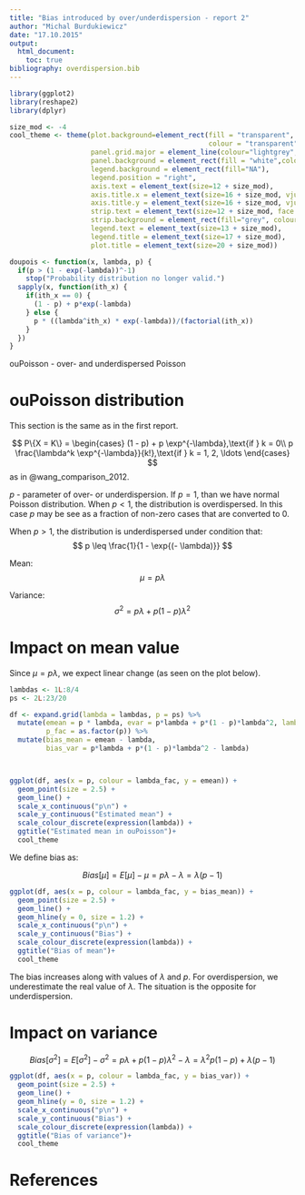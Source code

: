 ```yaml
---
title: "Bias introduced by over/underdispersion - report 2"
author: "Michal Burdukiewicz"
date: "17.10.2015"
output: 
  html_document:
    toc: true
bibliography: overdispersion.bib
---
```



```r
library(ggplot2)
library(reshape2)
library(dplyr)

size_mod <- -4
cool_theme <- theme(plot.background=element_rect(fill = "transparent",
                                                 colour = "transparent"),
                    panel.grid.major = element_line(colour="lightgrey", linetype = "dashed"),
                    panel.background = element_rect(fill = "white",colour = "black"),
                    legend.background = element_rect(fill="NA"),
                    legend.position = "right",
                    axis.text = element_text(size=12 + size_mod),
                    axis.title.x = element_text(size=16 + size_mod, vjust = -1), 
                    axis.title.y = element_text(size=16 + size_mod, vjust = 1),
                    strip.text = element_text(size=12 + size_mod, face = "bold"),
                    strip.background = element_rect(fill="grey", colour = "black"),
                    legend.text = element_text(size=13 + size_mod), 
                    legend.title = element_text(size=17 + size_mod),
                    plot.title = element_text(size=20 + size_mod))

doupois <- function(x, lambda, p) {
  if(p > (1 - exp(-lambda))^-1)
    stop("Probability distribution no longer valid.")
  sapply(x, function(ith_x) {
    if(ith_x == 0) {
      (1 - p) + p*exp(-lambda)
    } else {
      p * ((lambda^ith_x) * exp(-lambda))/(factorial(ith_x))
    }
  })
}

```


ouPoisson - over- and underdispersed Poisson

# ouPoisson distribution

This section is the same as in the first report.

$$
P\{X = K\} = \begin{cases}
(1 - p) + p \exp^{-\lambda},\text{if } k = 0\\
p \frac{\lambda^k \exp^{-\lambda}}{k!},\text{if } k = 1, 2, \ldots
\end{cases}
$$
as in @wang_comparison_2012.

$p$ - parameter of over- or underdispersion. If $p = 1$, than we have normal Poisson distribution. When $p < 1$, the distribution is overdispersed. In this case $p$ may be see as a fraction of non-zero cases that are converted to 0.

When $p > 1$, the distribution is underdispersed under condition that:
$$
p \leq \frac{1}{1 - \exp{(- \lambda)}}
$$

Mean:
$$
\mu = p \lambda
$$

Variance:
$$
\sigma^2 = p \lambda + p(1 - p)\lambda^2
$$

# Impact on mean value

Since $\mu = p \lambda$, we expect linear change (as seen on the plot below).

```r

lambdas <- 1L:8/4
ps <- 2L:23/20

df <- expand.grid(lambda = lambdas, p = ps) %>%
  mutate(emean = p * lambda, evar = p*lambda + p*(1 - p)*lambda^2, lambda_fac = as.factor(lambda),
         p_fac = as.factor(p)) %>%
  mutate(bias_mean = emean - lambda,
         bias_var = p*lambda + p*(1 - p)*lambda^2 - lambda)



ggplot(df, aes(x = p, colour = lambda_fac, y = emean)) +
  geom_point(size = 2.5) +
  geom_line() +
  scale_x_continuous("p\n") +
  scale_y_continuous("Estimated mean") +
  scale_colour_discrete(expression(lambda)) +
  ggtitle("Estimated mean in ouPoisson")+
  cool_theme

```

We define bias as:

$$
Bias[\mu] = E[\mu] - \mu = p \lambda - \lambda = \lambda (p - 1)
$$

```r
ggplot(df, aes(x = p, colour = lambda_fac, y = bias_mean)) +
  geom_point(size = 2.5) +
  geom_line() +
  geom_hline(y = 0, size = 1.2) +
  scale_x_continuous("p\n") +
  scale_y_continuous("Bias") +
  scale_colour_discrete(expression(lambda)) +
  ggtitle("Bias of mean")+
  cool_theme
```

The bias increases along with values of $\lambda$ and $p$. For overdispersion, we underestimate the real value of $\lambda$. The situation is the opposite for underdispersion.

# Impact on variance

$$
Bias[\sigma^2] = E[\sigma^2] - \sigma^2  = p \lambda + p(1 - p)\lambda^2 - \lambda = \lambda^2 p (1 - p) + \lambda(p - 1)
$$

```r
ggplot(df, aes(x = p, colour = lambda_fac, y = bias_var)) +
  geom_point(size = 2.5) +
  geom_line() +
  geom_hline(y = 0, size = 1.2) +
  scale_x_continuous("p\n") +
  scale_y_continuous("Bias") +
  scale_colour_discrete(expression(lambda)) +
  ggtitle("Bias of variance")+
  cool_theme
```

# References

